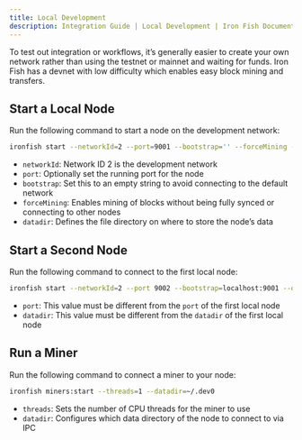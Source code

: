 ```yaml
---
title: Local Development
description: Integration Guide | Local Development | Iron Fish Documentation
---
```


To test out integration or workflows, it’s generally easier to create your own
network rather than using the testnet or mainnet and waiting for funds. Iron
Fish has a devnet with low difficulty which enables easy block mining and
transfers.

## Start a Local Node

Run the following command to start a node on the development network:

```sh
ironfish start --networkId=2 --port=9001 --bootstrap='' --forceMining --datadir=~/.dev0
```

- `networkId`: Network ID 2 is the development network
- `port`: Optionally set the running port for the node
- `bootstrap`: Set this to an empty string to avoid connecting to the default network
- `forceMining`: Enables mining of blocks without being fully synced or connecting to other nodes
- `datadir`: Defines the file directory on where to store the node’s data

## Start a Second Node

Run the following command to connect to the first local node:

```sh
ironfish start --networkId=2 --port 9002 --bootstrap=localhost:9001 --datadir=~/.dev1
```

- `port`: This value must be different from the `port` of the first local node
- `datadir`: This value must be different from the `datadir` of the first local node 

## Run a Miner

Run the following command to connect a miner to your node:

```sh
ironfish miners:start --threads=1 --datadir=~/.dev0
```

- `threads`: Sets the number of CPU threads for the miner to use
- `datadir`: Configures which data directory of the node to connect to via IPC